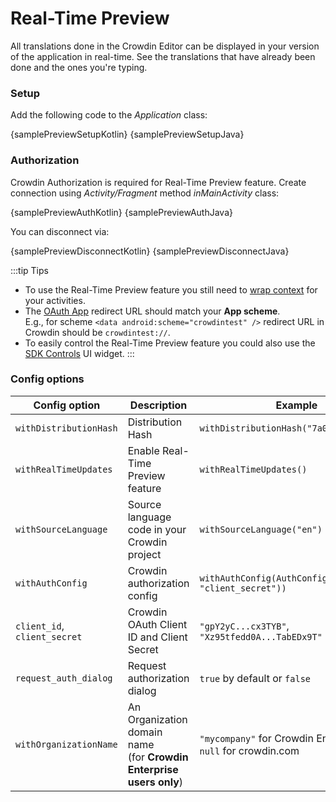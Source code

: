
# Real-Time Preview

All translations done in the Crowdin Editor can be displayed in your version of the application in real-time. See the translations that have already been done and the ones you're typing.

### Setup

Add the following code to the *Application* class:


<Tabs groupId="language">
  <TabItem value="kotlin" label="Kotlin"><CodeBlock language="kotlin">{samplePreviewSetupKotlin}</CodeBlock></TabItem>
  <TabItem value="java" label="Java"><CodeBlock language="java">{samplePreviewSetupJava}</CodeBlock></TabItem>
</Tabs>

### Authorization

Crowdin Authorization is required for Real-Time Preview feature. Create connection using *Activity/Fragment* method *inMainActivity* class:


<Tabs groupId="language">
  <TabItem value="kotlin" label="Kotlin"><CodeBlock language="kotlin">{samplePreviewAuthKotlin}</CodeBlock></TabItem>
  <TabItem value="java" label="Java"><CodeBlock language="java">{samplePreviewAuthJava}</CodeBlock></TabItem>
</Tabs>

You can disconnect via:


<Tabs groupId="language">
  <TabItem value="kotlin" label="Kotlin"><CodeBlock language="kotlin">{samplePreviewDisconnectKotlin}</CodeBlock></TabItem>
  <TabItem value="java" label="Java"><CodeBlock language="java">{samplePreviewDisconnectJava}</CodeBlock></TabItem>
</Tabs>

:::tip Tips
- To use the Real-Time Preview feature you still need to [wrap context](/setup#context-wrapping) for your activities.
- The [OAuth App](https://support.crowdin.com/creating-oauth-app/) redirect URL should match your **App scheme**. <br/>E.g., for scheme `<data android:scheme="crowdintest" />` redirect URL in Crowdin should be `crowdintest://`.
- To easily control the Real-Time Preview feature you could also use the [SDK Controls](/advanced-features/sdk-controls) UI widget.
:::

### Config options

| Config option                | Description                                                                                                                                                                  | Example                                                                                                         |
|------------------------------|------------------------------------------------------------------------------------------------------------------------------------------------------------------------------|-----------------------------------------------------------------------------------------------------------------|
| `withDistributionHash`       | Distribution Hash                                                                                                                                                            | `withDistributionHash("7a0c1...7uo3b")`                                                                         |
| `withRealTimeUpdates`        | Enable Real-Time Preview feature                                                                                                                                             | `withRealTimeUpdates()`                                                                                         |
| `withSourceLanguage`         | Source language code in your Crowdin project                                                                                                                                 | `withSourceLanguage("en")`                                                                                      |
| `withAuthConfig`             | Crowdin authorization config                                                                                                                                                 | `withAuthConfig(AuthConfig("client_id", "client_secret"))`                                                      |
| `client_id`, `client_secret` | Crowdin OAuth Client ID and Client Secret                                                                                                                                    | `"gpY2yC...cx3TYB"`, `"Xz95tfedd0A...TabEDx9T"`                                                                 |
| `request_auth_dialog`        | Request authorization dialog 				                                                                                                                                  | `true` by default or `false`                                                                                    |
| `withOrganizationName`       | An Organization domain name<br/>(for **Crowdin Enterprise users only**)                                                                                                      | `"mycompany"` for Crowdin Enterprise or `null` for crowdin.com                                                  |
